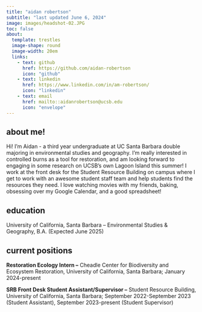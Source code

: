 ```yaml
---
title: "aidan robertson"
subtitle: "last updated June 6, 2024"
image: images/headshot-02.JPG
toc: false
about:
  template: trestles
  image-shape: round
  image-width: 20em
  links: 
    - text: github
      href: https://github.com/aidan-robertson
      icon: "github"
    - text: linkedin
      href: https://www.linkedin.com/in/am-robertson/
      icon: "linkedin"
    - text: email
      href: mailto::aidanrobertson@ucsb.edu
      icon: "envelope"
---
```


## about me!

Hi! I'm Aidan - a third year undergraduate at UC Santa Barbara double majoring in environmental studies and geography. I'm really interested in controlled burns as a tool for restoration, and am looking forward to engaging in some research on UCSB's own Lagoon Island this summer! I work at the front desk for the Student Resource Building on campus where I get to work with an awesome student staff team and help students find the resources they need. I love watching movies with my friends, baking, obsessing over my Google Calendar, and a good spreadsheet!

## education

University of California, Santa Barbara – Environmental Studies & Geography, B.A. (Expected June 2025)

## current positions

**Restoration Ecology Intern –** Cheadle Center for Biodiversity and Ecosystem Restoration, University of California, Santa Barbara; January 2024-present

**SRB Front Desk Student Assistant/Supervisor –** Student Resource Building, University of California, Santa Barbara; September 2022-September 2023 (Student Assistant), September 2023-present (Student Supervisor)

